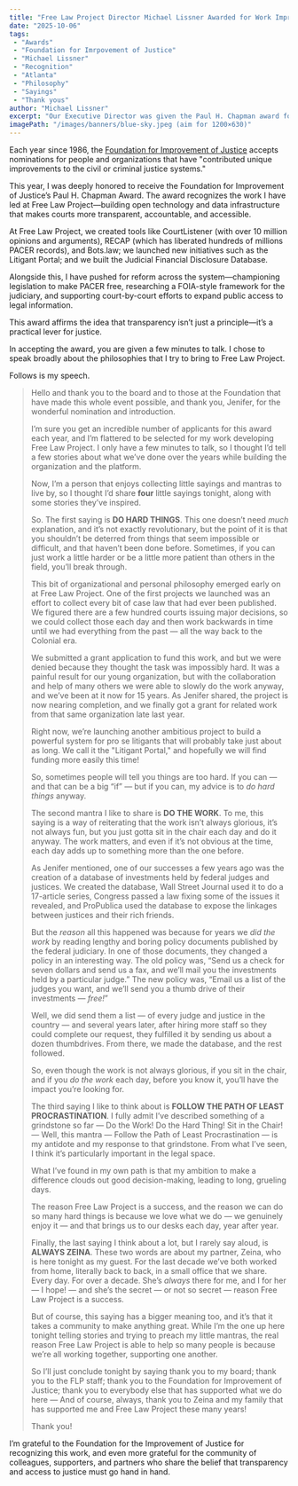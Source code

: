 ```yaml
---
title: "Free Law Project Director Michael Lissner Awarded for Work Improving Justice"
date: "2025-10-06"
tags:
 - "Awards"
 - "Foundation for Imrpovement of Justice"
 - "Michael Lissner"
 - "Recognition"
 - "Atlanta"
 - "Philosophy"
 - "Sayings"
 - "Thank yous"
author: "Michael Lissner"
excerpt: "Our Executive Director was given the Paul H. Chapman award for his work improving justice in America."
imagePath: "/images/banners/blue-sky.jpeg (aim for 1200×630)"
---
```


<p className="lead">Each year since 1986, the <a href="https://www.foundationforimprovementofjustice.org/">Foundation for Improvement of Justice</a> accepts nominations for people and organizations that have "contributed unique improvements to the civil or criminal justice systems."</p>

This year, I was deeply honored to receive the Foundation for Improvement of Justice’s Paul H. Chapman Award. The award recognizes the work I have led at Free Law Project—building open technology and data infrastructure that makes courts more transparent, accountable, and accessible. 

At Free Law Project, we created tools like CourtListener (with over 10 million opinions and arguments), RECAP (which has liberated hundreds of millions PACER records), and Bots.law; we launched new initiatives such as the Litigant Portal; and we built the Judicial Financial Disclosure Database. 

Alongside this, I have pushed for reform across the system—championing legislation to make PACER free, researching a FOIA-style framework for the judiciary, and supporting court-by-court efforts to expand public access to legal information. 

This award affirms the idea that transparency isn’t just a principle—it’s a practical lever for justice.

In accepting the award, you are given a few minutes to talk. I chose to speak broadly about the philosophies that I try to bring to Free Law Project.  

Follows is my speech. 

> Hello and thank you to the board and to those at the Foundation that have made this whole event possible, and thank you, Jenifer, for the wonderful nomination and introduction. 
> 
> I’m sure you get an incredible number of applicants for this award each year, and I’m flattered to be selected for my work developing Free Law Project. I only have a few minutes to talk, so I thought I’d tell a few stories about what we’ve done over the years while building the organization and the platform. 
> 
> Now, I’m a person that enjoys collecting little sayings and mantras to live by, so I thought I’d share **four** little sayings tonight, along with some stories they’ve inspired.
> 
> So. The first saying is **DO HARD THINGS**. This one doesn’t need *much* explanation, and it’s not exactly revolutionary, but the point of it is that you shouldn’t be deterred from things that seem impossible or difficult, and that haven’t been done before. Sometimes, if you can just work a little harder or be a little more patient than others in the field, you’ll break through.
> 
> This bit of organizational and personal philosophy emerged early on at Free Law Project. One of the first projects we launched was an effort to collect every bit of case law that had ever been published. We figured there are a few hundred courts issuing major decisions, so we could collect those each day and then work backwards in time until we had everything from the past — all the way back to the Colonial era. 
> 
> We submitted a grant application to fund this work, and but we were denied because they thought the task was impossibly hard. It was a painful result for our young organization, but with the collaboration and help of many others we were able to slowly do the work anyway, and we’ve been at it now for 15 years. As Jenifer shared, the project is now nearing completion, and we finally got a grant for related work from that same organization late last year.
> 
> Right now, we’re launching another ambitious project to build a powerful system for pro se litigants that will probably take just about as long. We call it the "Litigant Portal," and hopefully we will find funding more easily this time\! 
> 
> So, sometimes people will tell you things are too hard. If you can — and that can be a big “if” — but if you can, my advice is to *do hard things* anyway.
> 
> The second mantra I like to share is **DO THE WORK**. To me, this saying is a way of reiterating that the work isn’t always glorious, it’s not always fun, but you just gotta sit in the chair each day and do it anyway. The work matters, and even if it’s not obvious at the time, each day adds up to something more than the one before. 
> 
> As Jenifer mentioned, one of our successes a few years ago was the creation of a database of investments held by federal judges and justices. We created the database, Wall Street Journal used it to do a 17-article series, Congress passed a law fixing some of the issues it revealed, and ProPublica used the database to expose the linkages between justices and their rich friends.
> 
> But the *reason* all this happened was because for years we *did the work* by reading lengthy and boring policy documents published by the federal judiciary. In one of those documents, they changed a policy in an interesting way. The old policy was, “Send us a check for seven dollars and send us a fax, and we’ll mail you the investments held by a particular judge.” The new policy was, “Email us a list of the judges you want, and we’ll send you a thumb drive of their investments — *free!*” 
> 
> Well, we did send them a list — of every judge and justice in the country — and several years later, after hiring more staff so they could complete our request, they fulfilled it by sending us about a dozen thumbdrives. From there, we made the database, and the rest followed.
> 
> So, even though the work is not always glorious, if you sit in the chair, and if you *do the work* each day, before you know it, you’ll have the impact you’re looking for.
> 
> The third saying I like to think about is **FOLLOW THE PATH OF LEAST PROCRASTINATION**. I fully admit I’ve described something of a grindstone so far — Do the Work\! Do the Hard Thing\! Sit in the Chair\! — Well, this mantra — Follow the Path of Least Procrastination — is my antidote and my response to that grindstone. From what I’ve seen, I think it’s particularly important in the legal space.
> 
> What I’ve found in my own path is that my ambition to make a difference clouds out good decision-making, leading to long, grueling days.
> 
> The reason Free Law Project is a success, and the reason we can do so many hard things is because we love what we do — we genuinely enjoy it — and that brings us to our desks each day, year after year.
> 
> Finally, the last saying I think about a lot, but I rarely say aloud, is **ALWAYS ZEINA**. These two words are about my partner, Zeina, who is here tonight as my guest. For the last decade we’ve both worked from home, literally back to back, in a small office that we share. Every day. For over a decade. She’s *always* there for me, and I for her — I hope\! — and she’s the secret — or not so secret — reason Free Law Project is a success.
> 
> But of course, this saying has a bigger meaning too, and it’s that it takes a community to make anything great. While I’m the one up here tonight telling stories and trying to preach my little mantras, the real reason Free Law Project is able to help so many people is because we’re all working together, supporting one another.
> 
> So I’ll just conclude tonight by saying thank you to my board; thank you to the FLP staff; thank you to the Foundation for Improvement of Justice; thank you to everybody else that has supported what we do here ­— And of course, always, thank you to Zeina and my family that has supported me and Free Law Project these many years\! 
> 
> Thank you!

I’m grateful to the Foundation for the Improvement of Justice for recognizing this work, and even more grateful for the community of colleagues, supporters, and partners who share the belief that transparency and access to justice must go hand in hand.